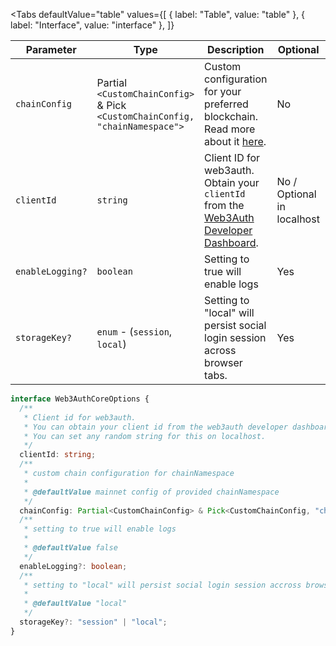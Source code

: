 
<Tabs
  defaultValue="table"
  values={[
    { label: "Table", value: "table" },
    { label: "Interface", value: "interface" },
  ]}
>

<TabItem value="table">

| Parameter        | Type                                                                         | Description                                                                                                             | Optional                   | Default |
| ---------------- | ---------------------------------------------------------------------------- | ----------------------------------------------------------------------------------------------------------------------- | -------------------------- | ------- |
| `chainConfig`    | Partial `<CustomChainConfig>` & Pick `<CustomChainConfig, "chainNamespace">` | Custom configuration for your preferred blockchain. Read more about it [here](#chainconfig).                            | No                         |
| `clientId`       | `string`                                                                     | Client ID for web3auth. Obtain your `clientId` from the [Web3Auth Developer Dashboard](https://dashboard.web3auth.io/). | No / Optional in localhost |
| `enableLogging?` | `boolean`                                                                    | Setting to true will enable logs                                                                                        | Yes                        | `false` |
| `storageKey?`    | `enum` - (`session`, `local`)                                                | Setting to "local" will persist social login session across browser tabs.                                               | Yes                        | `local` |

</TabItem>

<TabItem value="interface">

```ts
interface Web3AuthCoreOptions {
  /**
   * Client id for web3auth.
   * You can obtain your client id from the web3auth developer dashboard.
   * You can set any random string for this on localhost.
   */
  clientId: string;
  /**
   * custom chain configuration for chainNamespace
   *
   * @defaultValue mainnet config of provided chainNamespace
   */
  chainConfig: Partial<CustomChainConfig> & Pick<CustomChainConfig, "chainNamespace">;
  /**
   * setting to true will enable logs
   *
   * @defaultValue false
   */
  enableLogging?: boolean;
  /**
   * setting to "local" will persist social login session accross browser tabs.
   *
   * @defaultValue "local"
   */
  storageKey?: "session" | "local";
}
```

</TabItem>

</Tabs>
